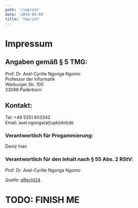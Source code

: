 ```yaml
---
path: '/imprint'
date: '2019-05-04'
title: 'Imprint'
---
```


# Impressum

## Angaben gemäß § 5 TMG:

Prof. Dr. Axel-Cyrille Ngonga Ngomo  
Professor der Informatik  
Warburger Str. 100  
33098 Paderborn

## Kontakt:

Tel: +49 5251 603342  
Email: axel.ngonga(at)upb(dot)de

### Verantwortlich für Progammierung:

Deniz Inan

### Verantwortlich für den Inhalt nach § 55 Abs. 2 RStV:

Prof. Dr. Axel-Cyrille Ngonga Ngomo

Quelle: [eRecht24](https://www.e-recht24.de/)

# TODO: FINISH ME

